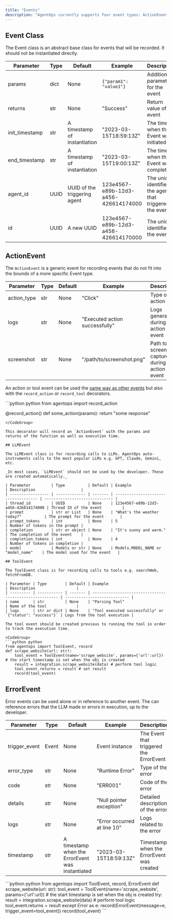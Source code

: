 ```yaml
---
title: "Events"
description: "AgentOps currently supports four event types: ActionEvent, LLMEvent, ToolEvent, and ErrorEvent."
---
```


## Event Class

The Event class is an abstract base class for events that will be recorded. It should not be instantiated directly.

| Parameter      | Type | Default                      | Example                              | Description                                                 |
| -------------- | ---- | ---------------------------- | ------------------------------------ | ----------------------------------------------------------- |
| params         | dict | None                         | `{"param1": "value1"}`               | Additional parameters for the event                         |
| returns        | str  | None                         | "Success"                            | Return value of the event                                   |
| init_timestamp | str  | A timestamp of instantiation | "2023-03-15T18:59:13Z"               | The time when the Event was initiated                       |
| end_timestamp  | str  | A timestamp of instantiation | "2023-03-15T19:00:13Z"               | The time when the Event was completed                       |
| agent_id       | UUID | UUID of the triggering agent | 123e4567-e89b-12d3-a456-426614174000 | The unique identifier of the agent that triggered the event |
| id             | UUID | A new UUID                   | 123e4567-e89b-12d3-a456-426614170000 | The unique identifier of the event                          |

## ActionEvent

The `ActionEvent` is a generic event for recording events that do not fit into the bounds of a more specific Event type.

| Parameter   | Type | Default | Example                        | Description                                         |
| ----------- | ---- | ------- | ------------------------------ | --------------------------------------------------- |
| action_type | str  | None    | "Click"                        | Type of the action                                  |
| logs        | str  | None    | "Executed action successfully" | Logs generated during the action event              |
| screenshot  | str  | None    | "/path/to/screenshot.png"      | Path to screenshot captured during the action event |

An action or tool event can be used the [same way as other events](/v1/usage/recording-events) but also with the `record_action` or `record_tool`
decorators.

<CodeGroup>
```python python
from agentops import record_action

@record_action()
def some_action(params):
    return "some response"
```
</CodeGroup>

This decorator will record an `ActionEvent` with the params and returns of the function as well as execution time.

## LLMEvent

The LLMEvent class is for recording calls to LLMs. AgentOps auto-instruments calls to the most popular LLMs e.g. GPT, Claude, Gemini, etc.

_In most cases, `LLMEvent` should not be used by the developer. These are created automatically._

| Parameter         | Type          | Default | Example                              | Description                    |
| ----------------- | ------------- | ------- | ------------------------------------ | ------------------------------ |
| thread_id         | UUID          | None    | 123e4567-e89b-12d3-a456-426614174000 | Thread ID of the event         |
| prompt            | str or List   | None    | "What's the weather today?"          | The prompt for the event       |
| prompt_tokens     | int           | None    | 5                                    | Number of tokens in the prompt |
| completion        | str or object | None    | "It's sunny and warm."               | The completion of the event    |
| completion_tokens | int           | None    | 4                                    | Number of tokens in completion |
| model             | Models or str | None    | Models.MODEL_NAME or "model_name"    | The model used for the event   |

## ToolEvent

The ToolEvent class is for recording calls to tools e.g. searchWeb, fetchFromDB.

| Parameter | Type        | Default | Example                                                 | Description                  |
| --------- | ----------- | ------- | ------------------------------------------------------- | ---------------------------- |
| name      | str         | None    | "Parsing Tool"                                          | Name of the tool             |
| logs      | str or dict | None    | "Tool executed successfully" or `{"status": "success"}` | Logs from the tool execution |

The tool event should be created previous to running the tool in order to track the execution time.

<CodeGroup>
```python python
from agentops import ToolEvent, record
def scrape_website(url: str):
    tool_event = ToolEvent(name='scrape_website', params={'url':url}) # the start timestamp is set when the obj is created
    result = integration.scrape_website(data) # perform tool logic
    tool_event.returns = result # set result
    record(tool_event)
```
</CodeGroup>

## ErrorEvent

Error events can be used alone or in reference to another event. The can reference errors that the LLM made or errors
in execution, up to the developer.

| Parameter     | Type  | Default                                          | Example                     | Description                               |
| ------------- | ----- | ------------------------------------------------ | --------------------------- | ----------------------------------------- |
| trigger_event | Event | None                                             | Event instance              | The Event that triggered the ErrorEvent   |
| error_type    | str   | None                                             | "Runtime Error"             | Type of the error                         |
| code          | str   | None                                             | "ERR001"                    | Code of the error                         |
| details       | str   | None                                             | "Null pointer exception"    | Detailed description of the error         |
| logs          | str   | None                                             | "Error occurred at line 10" | Logs related to the error                 |
| timestamp     | str   | A timestamp when the ErrorEvent was instantiated | "2023-03-15T18:59:13Z"      | Timestamp when the ErrorEvent was created |

<CodeGroup>
```python python
from agentops import ToolEvent, record, ErrorEvent
def scrape_website(url: str):
    tool_event = ToolEvent(name='scrape_website', params={'url':url}) # the start timestamp is set when the obj is created
    try:
        result = integration.scrape_website(data) # perform tool logic
        tool_event.returns = result
    except Error as e:
        record(ErrorEvent(message=e, trigger_event=tool_event))
    record(tool_event)
```
</CodeGroup>

<script type="module" src="/scripts/github_stars.js"></script>
<script type="module" src="/scripts/adjust_api_dynamically.js"></script>
